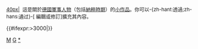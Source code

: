 <div class="notice metadata" id="stub" style="font-size: small;">[[檔案:Bundeswehr Kreuz.svg|40px|]]&nbsp;&nbsp;這是關於[[德國]][[:Category:德國軍事人物|軍事人物]]（包括[[納粹德國|納粹時期]]）的[[Wikipedia:小作品|小作品]]。你可以-{zh-hant:透過;zh-hans:通过}-<span class="plainlinks">[{{fullurl:{{FULLPAGENAME}}|action=edit}} 編輯或修訂]</span>擴充其內容。</div><includeonly>[[Category:德國軍事人物小作品|{{PAGENAME}}]]{{#ifexpr:{{PAGESIZE:{{FULLPAGENAME}}|R}}>3000|[[Category:字数已超过3000字节的小作品|{{PAGENAME}}]]}}</includeonly><noinclude>[[Category:德國人物小作品模板|M]]
[[Category:軍事人物小作品模板|G]]
[[Category:德國軍事人物小作品|*]]</noinclude>